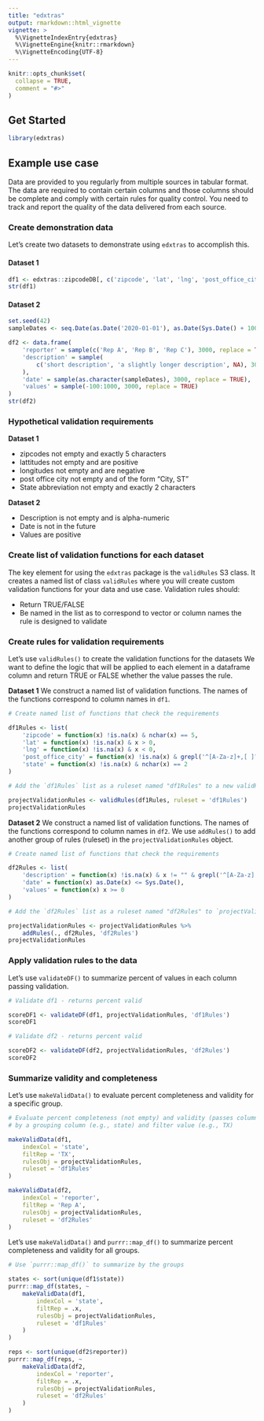 ```yaml
---
title: "edxtras"
output: rmarkdown::html_vignette
vignette: >
  %\VignetteIndexEntry{edxtras}
  %\VignetteEngine{knitr::rmarkdown}
  %\VignetteEncoding{UTF-8}
---
```


```r
knitr::opts_chunk$set(
  collapse = TRUE,
  comment = "#>"
)
```

## Get Started



```r
library(edxtras)
```

## Example use case
Data are provided to you regularly from multiple sources in tabular format. The data are required to contain certain columns and those columns should be complete and comply with certain rules for quality control. You need to track and report the quality of the data delivered from each source.

### Create demonstration data

Let's create two datasets to demonstrate using `edxtras` to accomplish this.

#### Dataset 1
```r
df1 <- edxtras::zipcodeDB[, c('zipcode', 'lat', 'lng', 'post_office_city', 'state')]
str(df1)

```

#### Dataset 2
```r
set.seed(42)
sampleDates <- seq.Date(as.Date('2020-01-01'), as.Date(Sys.Date() + 100), 'day')

df2 <- data.frame(
    'reporter' = sample(c('Rep A', 'Rep B', 'Rep C'), 3000, replace = TRUE),
    'description' = sample(
        c('short description', 'a slightly longer description', NA), 3000, replace = TRUE
    ),
    'date' = sample(as.character(sampleDates), 3000, replace = TRUE),
    'values' = sample(-100:1000, 3000, replace = TRUE)
)
str(df2)
```

### Hypothetical validation requirements

**Dataset 1**

- zipcodes not empty and exactly 5 characters
- lattitudes not empty and are positive
- longitudes not empty and are negative
- post office city not empty and of the form "City, ST"
- State abbreviation not empty and exactly 2 characters

**Dataset 2**

- Description is not empty and is alpha-numeric
- Date is not in the future
- Values are positive

### Create list of validation functions for each dataset
The key element for using the `edxtras` package is the `validRules` S3 class. It creates a named list of class `validRules` where you will create custom validation functions for your data and use case. Validation rules should:

* Return TRUE/FALSE
* Be named in the list as to correspond to vector or column names the rule is designed to validate

### Create rules for validation requirements

Let's use `validRules()` to create the validation functions for the datasets
We want to define the logic that will be applied to each element in a dataframe column and return TRUE or FALSE whether the value passes the rule.

**Dataset 1**
We construct a named list of validation functions. The names of the functions correspond to column names in `df1`.

```r
# Create named list of functions that check the requirements 

df1Rules <- list(
    'zipcode' = function(x) !is.na(x) & nchar(x) == 5,
    'lat' = function(x) !is.na(x) & x > 0,
    'lng' = function(x) !is.na(x) & x < 0,
    'post_office_city' = function(x) !is.na(x) & grepl('^[A-Za-z]+,[ ]?[A-Za-z]+{2,}$', x),
    'state' = function(x) !is.na(x) & nchar(x) == 2
)

# Add the `df1Rules` list as a ruleset named "df1Rules" to a new validRules() object

projectValidationRules <- validRules(df1Rules, ruleset = 'df1Rules')
projectValidationRules


```

**Dataset 2**
We construct a named list of validation functions. The names of the functions correspond to column names in `df2`. We use `addRules()` to add another group of rules (ruleset) in the `projectValidationRules` object.

```r

# Create named list of functions that check the requirements 

df2Rules <- list(
    'description' = function(x) !is.na(x) & x != "" & grepl('^[A-Za-z]', x),
    'date' = function(x) as.Date(x) <= Sys.Date(),
    'values' = function(x) x >= 0
)

# Add the `df2Rules` list as a ruleset named "df2Rules" to `projectValidationRules`

projectValidationRules <- projectValidationRules %>% 
    addRules(., df2Rules, 'df2Rules')
projectValidationRules


```

### Apply validation rules to the data

Let's use `validateDF()` to summarize percent of values in each column passing validation.

```r
# Validate df1 - returns percent valid

scoreDF1 <- validateDF(df1, projectValidationRules, 'df1Rules')
scoreDF1

# Validate df2 - returns percent valid

scoreDF2 <- validateDF(df2, projectValidationRules, 'df2Rules')
scoreDF2
```


### Summarize validity and completeness

Let's use `makeValidData()` to evaluate percent completeness and validity for a specific group.

```r
# Evaluate percent completeness (not empty) and validity (passes column rule) 
# by a grouping column (e.g., state) and filter value (e.g., TX)

makeValidData(df1, 
    indexCol = 'state', 
    filtRep = 'TX', 
    rulesObj = projectValidationRules, 
    ruleset = 'df1Rules'
)

makeValidData(df2, 
    indexCol = 'reporter', 
    filtRep = 'Rep A', 
    rulesObj = projectValidationRules, 
    ruleset = 'df2Rules'
)

```

Let's use `makeValidData()` and `purrr::map_df()` to summarize percent completeness and validity for all groups.

```r
# Use `purrr::map_df()` to summarize by the groups

states <- sort(unique(df1$state))
purrr::map_df(states, ~ 
    makeValidData(df1, 
        indexCol = 'state', 
        filtRep = .x, 
        rulesObj = projectValidationRules, 
        ruleset = 'df1Rules'
    )           
)

reps <- sort(unique(df2$reporter))
purrr::map_df(reps, ~ 
    makeValidData(df2, 
        indexCol = 'reporter', 
        filtRep = .x, 
        rulesObj = projectValidationRules, 
        ruleset = 'df2Rules'
    )           
)
```


